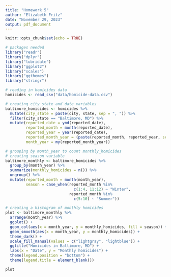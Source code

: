 ```yaml
---
title: "Homework 5"
author: "Elizabeth Fritz"
date: "November 29, 2023"
output: pdf_document
---
```


```r
knitr::opts_chunk$set(echo = TRUE)
```

```r
# packages needed
library("readr")
library("dplyr")
library("lubridate")
library("ggplot2")
library("scales")
library("ggthemes")
library("stringr")
```


```r
# reading in homicides data
homicides <- read_csv("data/homicide-data.csv")

# creating city_state and date variables
baltimore_homicides <- homicides %>%
  mutate(city_state = paste(city, state, sep = ", ")) %>%
  filter(city_state == "Baltimore, MD") %>%
  mutate(reported_date = ymd(reported_date),
         reported_month = month(reported_date),
         reported_year = year(reported_date),
         reported_month_year = (paste(reported_month, reported_year, sep = "-")),
         month_year = my(reported_month_year))
```

```r
# grouping by month_year to count monthly_homicides
# creating season variable
baltimore_monthly <- baltimore_homicides %>% 
  group_by(month_year) %>% 
  summarize(monthly_homicides = n()) %>% 
  ungroup() %>% 
  mutate(reported_month = month(month_year),
         season = case_when(reported_month %in%
                              c(1:4, 11:12) ~ "Winter",
                            reported_month %in% 
                              c(5:10) ~ "Summer"))

# creating a histogram of monthly homicides 
plot <- baltimore_monthly %>% 
  arrange(month_year) %>% 
  ggplot() + 
  geom_col(aes(x = month_year, y = monthly_homicides, fill = season)) +
  geom_smooth(aes(x = month_year, y = monthly_homicides)) +
  theme_dark() + 
  scale_fill_manual(values = c("lightgray", "lightblue")) +
  ggtitle("Homicides in Baltimore, MD") +
  labs(x = "Date", y = "Monthly homicides") +
  theme(legend.position = "bottom") +
  theme(legend.title = element_blank())

plot
```

